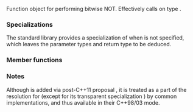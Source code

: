 {{cpp/title|bit_not}}
{{cpp/utility/functional/navbar}}
{{dcl begin}}
{{dcl header|functional}}
{{dcl|since=c++14|1=
template&lt; class T = void &gt;
struct bit_not;
}}
{{dcl end}}

Function object for performing bitwise NOT. Effectively calls {{c|operator~}} on type {{tt|T}}.

===Specializations===
The standard library provides a specialization of {{tt|std::bit_not}} when {{tt|T}} is not specified, which leaves the parameter types and return type to be deduced.
{{dsc begin}}
{{dsc inc|cpp/utility/functional/dsc bit_not_void}}
{{dsc end}}

{{cpp/utility/functional/member types|result=T|arg1=T|inherit=no}}

===Member functions===
{{dsc begin}}
{{dsc mem fun|operator()|nolink=true|returns the result of bitwise NOT of its argument|notes={{mark c++14}}}}
{{dsc end}}

{{member|{{small|std::bit_not::}}operator()|2=
{{dcl begin}}
{{dcl|since=c++14|
constexpr T operator()( const T&amp; arg ) const;
}}
{{dcl end}}

Returns the result of bitwise NOT of {{c|arg}}.

===Parameters===
{{par begin}}
{{par|arg|value to compute bitwise NOT of}}
{{par end}}

===Return value===
The result of {{c|~arg}}.

{{cpp/impldef exception}}

===Possible implementation===
{{eq fun|1=
constexpr T operator()(const T&amp; arg) const
{
    return ~arg;
}
}}
}}

===Notes===
Although {{tt|std::bit_not}} is added via post-C++11 proposal {{wg21|N3421}}, it is treated as a part of the resolution for {{lwg|660}} (except for its transparent specialization {{rlpt|bit_not void|std::bit_not&lt;&gt;}}) by common implementations, and thus available in their C++98/03 mode.

{{langlinks|de|es|fr|it|ja|pt|ru|zh}}
